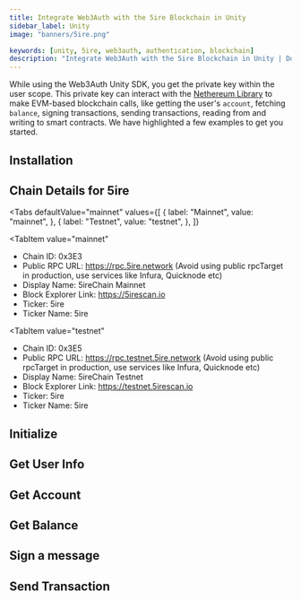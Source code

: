 ```yaml
---
title: Integrate Web3Auth with the 5ire Blockchain in Unity
sidebar_label: Unity
image: "banners/5ire.png"

keywords: [unity, 5ire, web3auth, authentication, blockchain]
description: "Integrate Web3Auth with the 5ire Blockchain in Unity | Documentation - Web3Auth"
---
```



<SEO
  title="Integrate Web3Auth with the 5ire Blockchain in Unity"
  description="Integrate Web3Auth with the 5ire Blockchain in Unity | Documentation - Web3Auth"
  image="https://web3auth.io/docs/banners/5ire.png"
  slug="/connect-blockchain/evm/5ire/unity"
/>

While using the Web3Auth Unity SDK, you get the private key within the user scope. This private key
can interact with the [Nethereum Library](https://nethereum.com/) to make EVM-based blockchain
calls, like getting the user's `account`, fetching `balance`, signing transactions, sending
transactions, reading from and writing to smart contracts. We have highlighted a few examples to get
you started.

## Installation

<InstallationSnippet />

## Chain Details for 5ire

<Tabs
 defaultValue="mainnet"
  values={[
    { label: "Mainnet", value: "mainnet", },
    { label: "Testnet", value: "testnet", },
  ]}
>
<TabItem
  value="mainnet"
>

- Chain ID: 0x3E3
- Public RPC URL: https://rpc.5ire.network (Avoid using public rpcTarget in production, use services
  like Infura, Quicknode etc)
- Display Name: 5ireChain Mainnet
- Block Explorer Link: https://5irescan.io
- Ticker: 5ire
- Ticker Name: 5ire

</TabItem>

<TabItem
  value="testnet"
>

- Chain ID: 0x3E5
- Public RPC URL: https://rpc.testnet.5ire.network (Avoid using public rpcTarget in production, use
  services like Infura, Quicknode etc)
- Display Name: 5ireChain Testnet
- Block Explorer Link: https://testnet.5irescan.io
- Ticker: 5ire
- Ticker Name: 5ire

</TabItem>
</Tabs>

## Initialize

<InitialisationSnippet />

## Get User Info

<UserInfoSnippet />

## Get Account

<GetAccountSnippet />

## Get Balance

<GetBalanceSnippet />

## Sign a message

<SignMessageSnippet />

## Send Transaction

<SendTransactionSnippet />
